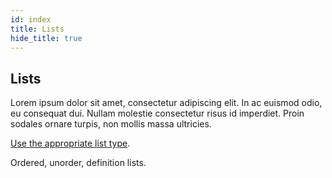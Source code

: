 ```yaml
---
id: index
title: Lists
hide_title: true
---
```



<Card icon="🧾">

## Lists

Lorem ipsum dolor sit amet, consectetur adipiscing elit. In ac euismod odio, eu consequat dui. Nullam molestie consectetur risus id imperdiet. Proin sodales ornare turpis, non mollis massa ultricies.

</Card>

<CategoryItem id="list-types">

[Use the appropriate list type](list-types.md).

Ordered, unorder, definition lists.

</CategoryItem>

